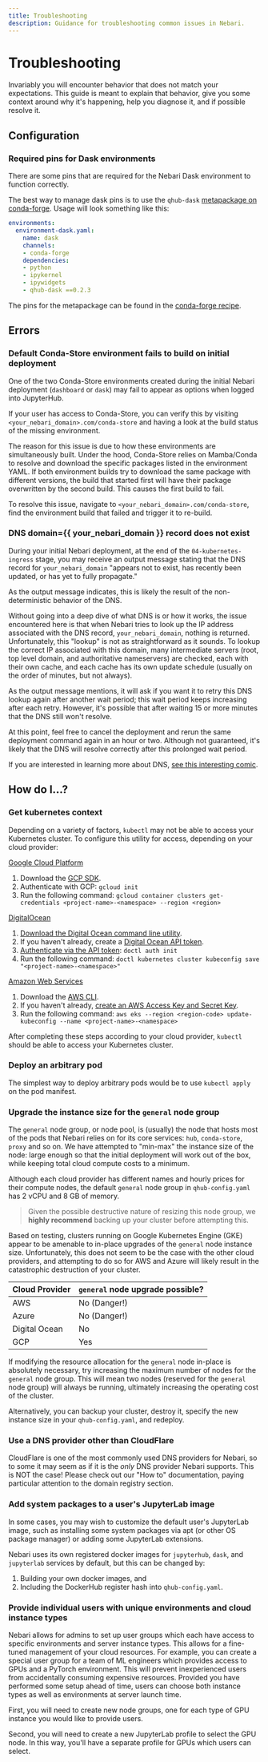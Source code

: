 ```yaml
---
title: Troubleshooting
description: Guidance for troubleshooting common issues in Nebari.
---
```


# Troubleshooting

Invariably you will encounter behavior that does not match your expectations.
This guide is meant to explain that behavior, give you some context around
why it's happening, help you diagnose it, and if possible resolve it.

## Configuration

### Required pins for Dask environments

There are some pins that are required for the Nebari Dask environment to function correctly.

The best way to manage dask pins is to use the `qhub-dask`
[metapackage on conda-forge](https://anaconda.org/conda-forge/qhub-dask).
Usage will look something like this:

```yaml
environments:
  environment-dask.yaml:
    name: dask
    channels:
    - conda-forge
    dependencies:
    - python
    - ipykernel
    - ipywidgets
    - qhub-dask ==0.2.3
```

The pins for the metapackage can be found in the [conda-forge recipe](https://github.com/conda-forge/qhub-dask-meta-feedstock/blob/master/recipe/meta.yaml).

## Errors

### Default Conda-Store environment fails to build on initial deployment

One of the two Conda-Store environments created during the initial Nebari deployment (`dashboard` or `dask`) may fail to appear as options when logged into JupyterHub.

If your user has access to Conda-Store, you can verify this by visiting `<your_nebari_domain>.com/conda-store` and having a look at the build status of the missing environment.

The reason for this issue is due to how these environments are simultaneously built. Under the hood, Conda-Store relies on Mamba/Conda to resolve and download the specific packages listed in the environment YAML. If both environment builds try to download the same package with different versions, the build that started first will have their package overwritten by the second build. This causes the first build to fail.

To resolve this issue, navigate to `<your_nebari_domain>.com/conda-store`, find the environment build that failed and trigger it to re-build.

### DNS domain={{ your_nebari_domain }} record does not exist

During your initial Nebari deployment, at the end of the `04-kubernetes-ingress` stage, you may receive an output message stating that the DNS record for `your_nebari_domain` "appears not to exist, has recently been updated, or has yet to fully propagate."

As the output message indicates, this is likely the result of the non-deterministic behavior of the DNS.

Without going into a deep dive of what DNS is or how it works, the issue encountered here is that when Nebari tries to look up the IP address associated with the DNS record, `your_nebari_domain`, nothing is returned. Unfortunately, this "lookup" is not as straightforward as it sounds. To lookup the correct IP associated with this domain, many intermediate servers (root, top level domain, and authoritative nameservers) are checked, each with their own cache, and each cache has its own update schedule (usually on the order of minutes, but not always).

As the output message mentions, it will ask if you want it to retry this DNS lookup again after another wait period; this wait period keeps increasing after each retry. However, it's possible that after waiting 15 or more minutes that the DNS still won't resolve.

At this point, feel free to cancel the deployment and rerun the same deployment command again in an hour or two. Although not guaranteed, it's likely that the DNS will resolve correctly after this prolonged wait period.

If you are interested in learning more about DNS, [see this interesting comic](https://howdns.works/).

## How do I...?

### Get kubernetes context

Depending on a variety of factors, `kubectl` may not be able to access your Kubernetes cluster. To configure this utility for access, depending on your cloud provider:


<Tabs>
  <TabItem value="gcp" label="Google Cloud" default>

[Google Cloud Platform](https://cloud.google.com/kubernetes-engine/docs/how-to/cluster-access-for-kubectl)

1. Download the [GCP SDK](https://cloud.google.com/sdk/downloads).
2. Authenticate with GCP: `gcloud init`
3. Run the following command: `gcloud container clusters get-credentials <project-name>-<namespace> --region <region>`

</TabItem>
<TabItem value="do" label="Digital Ocean">

[DigitalOcean](https://www.digitalocean.com/docs/kubernetes/how-to/connect-to-cluster/)

1. [Download the Digital Ocean command line utility](https://www.digitalocean.com/docs/apis-clis/doctl/how-to/install/).
2. If you haven't already, create a [Digital Ocean API token](https://www.digitalocean.com/docs/apis-clis/doctl/how-to/install/).
3. [Authenticate via the API token](https://www.digitalocean.com/docs/apis-clis/doctl/how-to/install/): `doctl auth init`
4. Run the following command: `doctl kubernetes cluster kubeconfig save "<project-name>-<namespace>"`

</TabItem>
<TabItem value="aws" label="Amazon AWS">

[Amazon Web Services](https://docs.aws.amazon.com/eks/latest/userguide/create-kubeconfig.html)

1. Download the [AWS CLI](https://aws.amazon.com/cli/).
2. If you haven't already, [create an AWS Access Key and Secret Key](https://aws.amazon.com/premiumsupport/knowledge-center/create-access-key/).
3. Run the following command: `aws eks --region <region-code> update-kubeconfig --name <project-name>-<namespace>`

</TabItem>
</Tabs>

After completing these steps according to your cloud provider, `kubectl` should be able to access your Kubernetes cluster.

### Deploy an arbitrary pod

The simplest way to deploy arbitrary pods would be to use `kubectl apply` on the pod manifest.

### Upgrade the instance size for the `general` node group

The `general` node group, or node pool, is (usually) the node that hosts most of the pods that Nebari relies on for its core services: `hub`, `conda-store`, `proxy` and so on. We have attempted to "min-max" the instance size of the node: large enough so that the initial deployment will work out of the box, while keeping total cloud compute costs to a minimum.

Although each cloud provider has different names and hourly prices for their compute nodes, the default `general` node group in `qhub-config.yaml` has 2 vCPU and 8 GB of memory.

> Given the possible destructive nature of resizing this node group, we **highly recommend** backing up your cluster before attempting this.

Based on testing, clusters running on Google Kubernetes Engine (GKE) appear to be amenable to in-place upgrades of the `general` node instance size. Unfortunately, this does not seem to be the case with the other cloud providers, and attempting to do so for AWS and Azure will likely result in the catastrophic destruction of your cluster.

| Cloud Provider | `general` node upgrade possible? |
| :------------- | :------------------------------- |
| AWS            | No (Danger!)                     |
| Azure          | No (Danger!)                     |
| Digital Ocean  | No                               |
| GCP            | Yes                              |

If modifying the resource allocation for the `general` node in-place is absolutely necessary, try increasing the maximum number of nodes for the `general` node group. This will mean two nodes (reserved for the `general` node group) will always be running, ultimately increasing the operating cost of the cluster.

Alternatively, you can backup your cluster, destroy it, specify the new instance size in your `qhub-config.yaml`, and redeploy.

### Use a DNS provider other than CloudFlare

CloudFlare is one of the most commonly used DNS providers for Nebari, so to some it may seem as if it is the _only_ DNS provider Nebari supports. This is NOT the case! Please check out our "How to" documentation, paying particular attention to the domain registry section.

### Add system packages to a user's JupyterLab image

In some cases, you may wish to customize the default user's JupyterLab image, such as installing some system packages via apt (or other OS package manager) or adding some JupyterLab extensions.

Nebari uses its own registered docker images for `jupyterhub`, `dask`, and `jupyterlab` services by default, but this can be changed by:

1.  Building your own docker images, and
2.  Including the DockerHub register hash into `qhub-config.yaml`.

### Provide individual users with unique environments and cloud instance types

Nebari allows for admins to set up user groups which each have access to specific environments and server instance types. This allows for a fine-tuned management of your cloud resources. For example, you can create a special user group for a team of ML engineers which provides access to GPUs and a PyTorch environment. This will prevent inexperienced users from accidentally consuming expensive resources. Provided you have performed some setup ahead of time, users can choose both instance types as well as environments at server launch time.

First, you will need to create new node groups, one for each type of GPU instance you would like to provide users.

Second, you will need to create a new JupyterLab profile to select the GPU node. In this way, you'll have a separate profile for GPUs which users can select.
